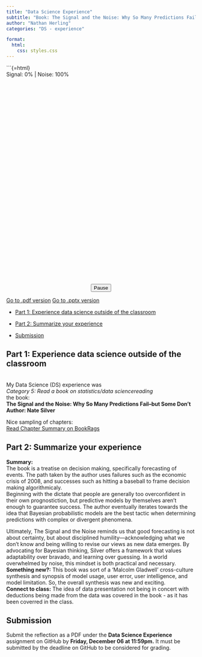 ```yaml
---
title: "Data Science Experience"
subtitle: "Book: The Signal and the Noise: Why So Many Predictions Fail--but Some Don't\nAuthor: Nate Silver"
author: "Nathan Herling"
categories: "DS - experience"

format:
  html:
    css: styles.css
---
```


<!-- Let's have some fun and do some data science visualizing 
.
create a 'TV static box' (shout out to cosmic background radiation)
overlay it with a sine wave that represents signal/noise.
Sine wave transitions from sig->noise in animation.
[play/pause is provided]
-->
```{=html}
<div class="tv-static-container">

  <!-- Signal/noise readout -->
  <div class="signal-indicator" id="sn-indicator">Signal: 0% | Noise: 100%</div>

  <!-- TV Static Background -->
  <svg class="tv-static-layer" viewBox="0 0 300 150" preserveAspectRatio="none">
    <defs>
      <filter id="tvStaticFilter">
        <feTurbulence id="turb" type="fractalNoise" baseFrequency="0.8" numOctaves="4" result="noise" />
        <feColorMatrix in="noise" type="saturate" values="0" />
      </filter>
    </defs>
    <rect />
    <animate xlink:href="#turb" attributeName="seed" from="1" to="100" dur="1s" repeatCount="indefinite" />
  </svg>

  <!-- Signal Waveform -->
  <svg class="signal-wave" viewBox="0 0 300 150" preserveAspectRatio="none">
    <path id="sineWave" d="" />
    <defs>
      <filter id="glow" x="-50%" y="-50%" width="200%" height="200%">
        <feDropShadow dx="0" dy="0" stdDeviation="3" flood-color="#00ff7f" flood-opacity="0.8"/>
      </filter>
    </defs>
  </svg>
</div>

<script>
document.addEventListener('DOMContentLoaded', () => {
  // --- Signal + Noise Wave Animation ---
  const path = document.getElementById('sineWave');
  const indicator = document.getElementById('sn-indicator');
  const toggleBtn = document.getElementById('toggleAnimationBtn');

  toggleBtn.textContent = 'Play';

  const width = 300;
  const height = 150;
  const centerY = height / 2;
  const amplitude = 25;
  const frequency = 2;
  const points = 100;
  const frames = 400;

  let frame = 0;
  let isPlaying = false;
  let animationId = null;

  // Generate clean sine wave
  function computeCleanWave() {
    const step = width / (points - 1);
    return Array.from({ length: points }, (_, i) => {
      const x = i * step;
      const y = centerY + amplitude * Math.sin((i / points) * frequency * Math.PI * 2);
      return { x, y };
    });
  }

  const cleanWave = computeCleanWave();

  // Add noise to sine wave
  function addNoiseToWave(clean, noiseLevel) {
    return clean.map(pt => ({
      x: pt.x,
      y: pt.y + (Math.random() - 0.5) * 2 * amplitude * noiseLevel
    }));
  }

  // Convert points to SVG path string
  function buildPath(points) {
    return points.reduce((d, pt, i) => d + (i === 0 ? `M ${pt.x} ${pt.y}` : ` L ${pt.x} ${pt.y}`), '');
  }

  // Animate wave path and update signal/noise indicator
  function animateWave() {
    if (!isPlaying) {
      animationId = null;
      return;
    }

    const halfFrames = frames / 2;
    const progress = frame <= halfFrames ? frame / halfFrames : (frames - frame) / halfFrames;
    const noiseLevel = progress;

    const noisyWave = addNoiseToWave(cleanWave, noiseLevel);
    path.setAttribute('d', buildPath(noisyWave));

    const signal = Math.round((1 - noiseLevel) * 100);
    const noise = 100 - signal;
    indicator.textContent = `Signal: ${signal}% | Noise: ${noise}%`;

    const bg = document.querySelector('.noise');
    if (bg) bg.style.opacity = noiseLevel.toFixed(2);

    frame++;
    if (frame > frames) frame = 0;

    animationId = requestAnimationFrame(animateWave);
  }

  animateWave(); // Start paused by default

  toggleBtn.addEventListener('click', () => {
    isPlaying = !isPlaying;
    toggleBtn.textContent = isPlaying ? 'Pause' : 'Play';
    if (isPlaying && animationId === null) animateWave();
  });

  // --- File Tile Effects ---
  const tiles = document.querySelectorAll('.file-tile-3d');

  tiles.forEach(tile => {
    const href = tile.getAttribute('href');

    // Ripple on hover (mouseenter)
    tile.addEventListener('mouseenter', e => {
      const ripple = document.createElement('span');
      ripple.classList.add('ripple');

      const rect = tile.getBoundingClientRect();
      const size = Math.max(rect.width, rect.height);
      ripple.style.width = ripple.style.height = `${size}px`;
      ripple.style.left = `${rect.width / 2 - size / 2}px`;
      ripple.style.top = `${rect.height / 2 - size / 2}px`;

      tile.appendChild(ripple);
      ripple.addEventListener('animationend', () => ripple.remove());
    });

    // Click: Wobble animation, then delayed navigation
    tile.addEventListener('click', event => {
      if (href) {
        event.preventDefault(); // Prevent immediate jump
      }

      // Wobble animation
      tile.classList.remove('wobble'); // reset if already playing
      void tile.offsetWidth; // force reflow
      tile.classList.add('wobble');

      // Add ripple on click location
      const clickRipple = document.createElement('span');
      clickRipple.classList.add('ripple');

      const rect = tile.getBoundingClientRect();
      const size = Math.max(rect.width, rect.height);
      const x = event.clientX - rect.left - size / 2;
      const y = event.clientY - rect.top - size / 2;

      clickRipple.style.width = clickRipple.style.height = `${size}px`;
      clickRipple.style.left = `${x}px`;
      clickRipple.style.top = `${y}px`;

      tile.appendChild(clickRipple);
      clickRipple.addEventListener('animationend', () => clickRipple.remove());

      // Navigate after 0.5s delay (post-wobble)
      if (href) {
        setTimeout(() => {
          if (href.endsWith('.pdf')) {
            window.open(href, '_blank'); // open PDF in new tab
          } else {
            window.location.href = href; // normal navigation
          }
        }, 500);
      }
    });
  });
});

</script>

<div style="text-align:center; margin-top: 1rem;">
  <button id="toggleAnimationBtn">Pause</button>
</div>

<div class="file-link-container">
  <a class="file-tile-3d" href="Data Science Experience_NTH.pdf" target="_blank">Go to .pdf version</a>
  <a class="file-tile-3d" href="DS_experience_NTH.pptx" target="_blank">Go to .pptx version</a>
</div>

<!-- main part of document -->
-   [Part 1: Experience data science outside of the classroom](#part-1-experience-data-science-outside-of-the-classroom)


-   [Part 2: Summarize your experience](#part-2-summarize-your-experience)

-   [Submission](#submission)


## Part 1: Experience data science outside of the classroom 

<div class="nice-text-box">
<br>My Data Science (DS) experience was<br>
<i>Category 5: Read a book on statistics/data sciencereading</i><br>the book: <br><b>The Signal and the Noise: Why So Many Predictions Fail--but Some Don't<br>Author: Nate Silver</b>

Nice sampling of chapters:<br>
<div class="sweep-container">
  <a href="https://www.bookrags.com/studyguide-the-signal-and-the-noise/chapanal001.html?utm_source=chatgpt.com#gsc.tab=0" class="fancy-link" target="_blank">
    Read Chapter Summary on BookRags
  </a>
  </div>
</div>

## Part 2: Summarize your experience {#part-2-summarize-your-experience}

<div class="nice-text-box">
<b>Summary:</b><br> 
The book is a treatise on decision making, specifically forecasting of events. The path taken by the author uses failures such as the economic crisis of 2008, and successes such as hitting a baseball to frame decision making algorithmicaly.<br>
Beginning with the dictate that people are generally too overconfident in their own prognostiction, but predictive models by themselves aren't enough to guarantee success. The author eventually iterates towards the idea that Bayesian probabilistic models are the best tactic when determining predictions with complex or divergent phenomena.

Ultimately, The Signal and the Noise reminds us that good forecasting is not about certainty, but about disciplined humility—acknowledging what we don't know and being willing to revise our views as new data emerges. By advocating for Bayesian thinking, Silver offers a framework that values adaptability over bravado, and learning over guessing. In a world overwhelmed by noise, this mindset is both practical and necessary.<br>
<b>Something new?:</b>
This book was sort of a 'Malcolm Gladwell' cross-culture synthesis and synopsis of model usage, user error, user intelligence, and model limitation. So, the overall synthesis was new and exciting.<br>
<b>Connect to class:</b>
The idea of data presentation not being in concert with deductions being made from the data was covered in the book - as it has been coverred in the class.
</div>

## Submission {#submission}

Submit the reflection as a PDF under the **Data Science Experience** assignment on GitHub by **Friday, December 06 at 11:59pm.** It must be submitted by the deadline on GitHub to be considered for grading.
